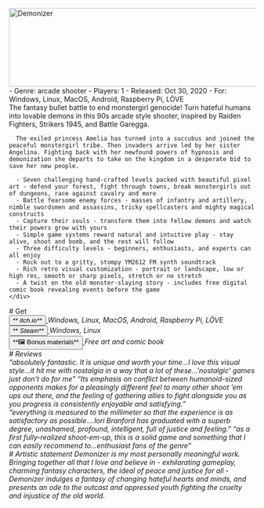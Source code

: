 




<section>
  <img
    class="logo"
    srcset={Logo}
    alt="Demonizer"
    width="640"
    height="160"
    style={{display: 'block', marginLeft: 'auto', marginRight: 'auto'}}
  />
</section>
<section>
  <div class='grid'>
    <div>
      <Gallery id='media' items={GalleryItems} showActive={true} aspectRatio='16/9' />
      <article>
        - Genre: arcade shooter
        - Players: 1
        - Released: Oct 30, 2020
        - For: Windows, Linux, MacOS, Android, Raspberry Pi, LÖVE
      </article>
    </div>
    <div>
      The fantasy bullet battle to end monstergirl genocide! Turn hateful humans into lovable demons in this 90s arcade style shooter, inspired by Raiden Fighters, Strikers 1945, and Battle Garegga.

      The exiled princess Amelia has turned into a succubus and joined the peaceful monstergirl tribe. Then invaders arrive led by her sister Angelina. Fighting back with her newfound powers of hypnosis and demonization she departs to take on the kingdom in a desperate bid to save her new people.

      - Seven challenging hand-crafted levels packed with beautiful pixel art - defend your forest, fight through towns, break monstergirls out of dungeons, race against cavalry and more
      - Battle fearsome enemy forces - masses of infantry and artillery, nimble swordsmen and assassins, tricky spellcasters and mighty magical constructs
      - Capture their souls - transform them into fellow demons and watch their powers grow with yours
      - Simple game systems reward natural and intuitive play - stay alive, shoot and bomb, and the rest will follow
      - Three difficulty levels - beginners, enthusiasts, and experts can all enjoy
      - Rock out to a gritty, stompy YM2612 FM synth soundtrack
      - Rich retro visual customization - portrait or landscape, low or high res, smooth or sharp pixels, stretch or no stretch
      - A twist on the old monster-slaying story - includes free digital comic book revealing events before the game
    </div>
  </div>
</section>
<section>
  # Get
  <div class='grid'>
    <div>
      <a target='__blank' href='https://ioribranford.itch.io/demonizer'>
        <button>**<i class='fa-brands fa-itch-io'/> itch.io**</button>
      </a>
      Windows, Linux, MacOS, Android, Raspberry Pi, LÖVE
    </div>
    <div>
      <a target='__blank' href='https://store.steampowered.com/app/1091390/Demonizer'>
        <button>**<i class='fa-brands fa-steam'/> Steam**</button>
      </a>
      Windows, Linux
    </div>
    <div>
      <a href='/demonizer/bonus'>
        <button class='contrast'>**🖼 Bonus materials**</button>
      </a>
      Free art and comic book
    </div>
  </div>
</section>
<section>
  # Reviews
  <div class='grid'>
    <ReviewQuote source='The Electric Underground' href="https://www.youtube.com/watch?v=F_kMbAAn8X8">
      “absolutely fantastic. It is unique and worth your time...I love this visual style...it hit me with nostalgia in a way that a lot of these...'nostalgic' games just don't do for me”
    </ReviewQuote>
    <ReviewQuote source='Rice Digital' href='https://ricedigital.co.uk/blissful-death-demonizer/'>
      “Its emphasis on conflict between humanoid-sized opponents makes for a pleasingly different feel to many other shoot ’em ups out there, and the feeling of gathering allies to fight alongside you as you progress is consistently enjoyable and satisfying.”
    </ReviewQuote>
  </div>
  <div class='grid'>
    <ReviewQuote source='Isla de Monos' href='https://islademonos.com/analisis/demonizer-el-odio-al-diferente/'>
      “everything is measured to the millimeter so that the experience is as satisfactory as possible....Iori Branford has graduated with a superb degree, unashamed, profound, intelligent, full of justice and feeling.”
    </ReviewQuote>
    <ReviewQuote source='RFGeneration' href='http://rfgeneration.com/podcasts/shmupclub/?name=2021-04-16_stcc_episode_033_demonizer.mp3'>
      “as a first fully-realized shoot-em-up, this is a solid game and something that I can easily recommend to...enthusiast fans of the genre”
    </ReviewQuote>
  </div>
</section>
<section>
  # Artistic statement
  Demonizer is my most personally meaningful work. Bringing together all that I love and believe in - exhilarating gameplay, charming fantasy characters, the ideal of peace and justice for all - Demonizer indulges a fantasy of changing hateful hearts and minds, and presents an ode to the outcast and oppressed youth fighting the cruelty and injustice of the old world.
</section>
